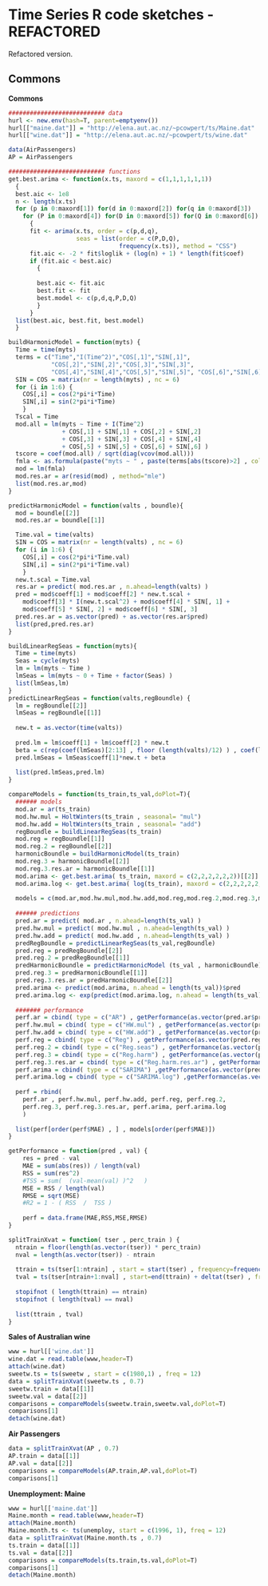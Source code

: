 Time Series R code sketches - REFACTORED 
========================================================

Refactored version.  

Commons  
--------------------------------------------------------
**Commons**

```r

########################### data 
hurl <- new.env(hash=T, parent=emptyenv())
hurl[["maine.dat"]] = "http://elena.aut.ac.nz/~pcowpert/ts/Maine.dat"
hurl[["wine.dat"]] = "http://elena.aut.ac.nz/~pcowpert/ts/wine.dat"

data(AirPassengers)
AP = AirPassengers

########################### functions 
get.best.arima <- function(x.ts, maxord = c(1,1,1,1,1,1))
  {
  best.aic <- 1e8
  n <- length(x.ts)
  for (p in 0:maxord[1]) for(d in 0:maxord[2]) for(q in 0:maxord[3])
    for (P in 0:maxord[4]) for(D in 0:maxord[5]) for(Q in 0:maxord[6])
      {
      fit <- arima(x.ts, order = c(p,d,q),
                   seas = list(order = c(P,D,Q),
                               frequency(x.ts)), method = "CSS")
      fit.aic <- -2 * fit$loglik + (log(n) + 1) * length(fit$coef)
      if (fit.aic < best.aic)
        {
        
        best.aic <- fit.aic
        best.fit <- fit
        best.model <- c(p,d,q,P,D,Q)
        }
      }
  list(best.aic, best.fit, best.model)
  }

buildHarmonicModel = function(myts) {  
  Time = time(myts)
  terms = c("Time","I(Time^2)","COS[,1]","SIN[,1]",
            "COS[,2]","SIN[,2]","COS[,3]","SIN[,3]",
            "COS[,4]","SIN[,4]","COS[,5]","SIN[,5]", "COS[,6]","SIN[,6]" )
  SIN = COS = matrix(nr = length(myts) , nc = 6)
  for (i in 1:6) {
    COS[,i] = cos(2*pi*i*Time)
    SIN[,i] = sin(2*pi*i*Time)
    }
  Tscal = Time 
  mod.all = lm(myts ~ Time + I(Time^2) 
               + COS[,1] + SIN[,1] + COS[,2] + SIN[,2] 
               + COS[,3] + SIN[,3] + COS[,4] + SIN[,4] 
               + COS[,5] + SIN[,5] + COS[,6] + SIN[,6] )
  tscore = coef(mod.all) / sqrt(diag(vcov(mod.all)))
  fmla <- as.formula(paste("myts ~ " , paste(terms[abs(tscore)>2] , collapse= "+")))
  mod = lm(fmla)
  mod.res.ar = ar(resid(mod) , method="mle")
  list(mod.res.ar,mod)
} 

predictHarmonicModel = function(valts , boundle){
  mod = boundle[[2]] 
  mod.res.ar = boundle[[1]]

  Time.val = time(valts)
  SIN = COS = matrix(nr = length(valts) , nc = 6)
  for (i in 1:6) {
    COS[,i] = cos(2*pi*i*Time.val)
    SIN[,i] = sin(2*pi*i*Time.val)
    }
  new.t.scal = Time.val
  res.ar = predict( mod.res.ar , n.ahead=length(valts) )
  pred = mod$coeff[1] + mod$coeff[2] * new.t.scal +  
    mod$coeff[3] * I(new.t.scal^2) + mod$coeff[4] * SIN[, 1] + 
    mod$coeff[5] * SIN[, 2] + mod$coeff[6] * SIN[, 3] 
  pred.res.ar = as.vector(pred) + as.vector(res.ar$pred)  
  list(pred,pred.res.ar)
}

buildLinearRegSeas = function(myts){
  Time = time(myts)
  Seas = cycle(myts)
  lm = lm(myts ~ Time )
  lmSeas = lm(myts ~ 0 + Time + factor(Seas) )
  list(lmSeas,lm)
}
predictLinearRegSeas = function(valts,regBoundle) {
  lm = regBoundle[[2]]
  lmSeas = regBoundle[[1]]
  
  new.t = as.vector(time(valts))
  
  pred.lm = lm$coeff[1] + lm$coeff[2] * new.t
  beta = c(rep(coef(lmSeas)[2:13] , floor (length(valts)/12) ) , coef(lmSeas)[2:((length(valts) %% 12)+1)] )
  pred.lmSeas = lmSeas$coeff[1]*new.t + beta 
  
  list(pred.lmSeas,pred.lm)
}

compareModels = function(ts_train,ts_val,doPlot=T){
  ###### models 
  mod.ar = ar(ts_train)
  mod.hw.mul = HoltWinters(ts_train , seasonal= "mul")
  mod.hw.add = HoltWinters(ts_train , seasonal= "add")
  regBoundle = buildLinearRegSeas(ts_train)
  mod.reg = regBoundle[[1]] 
  mod.reg.2 = regBoundle[[2]]
  harmonicBoundle = buildHarmonicModel(ts_train)
  mod.reg.3 = harmonicBoundle[[2]]
  mod.reg.3.res.ar = harmonicBoundle[[1]]
  mod.arima <- get.best.arima( ts_train, maxord = c(2,2,2,2,2,2))[[2]]
  mod.arima.log <- get.best.arima( log(ts_train), maxord = c(2,2,2,2,2,2))[[2]]
  
  models = c(mod.ar,mod.hw.mul,mod.hw.add,mod.reg,mod.reg.2,mod.reg.3,mod.reg.3.res.ar,mod.arima,mod.arima.log)
  
  ###### predictions 
  pred.ar = predict( mod.ar , n.ahead=length(ts_val) )
  pred.hw.mul = predict( mod.hw.mul , n.ahead=length(ts_val) ) 
  pred.hw.add = predict( mod.hw.add , n.ahead=length(ts_val) ) 
  predRegBoundle = predictLinearRegSeas(ts_val,regBoundle)
  pred.reg = predRegBoundle[[2]]
  pred.reg.2 = predRegBoundle[[1]]
  predHarmonicBoundle = predictHarmonicModel (ts_val , harmonicBoundle)
  pred.reg.3 = predHarmonicBoundle[[1]]
  pred.reg.3.res.ar = predHarmonicBoundle[[2]]
  pred.arima <- predict(mod.arima, n.ahead = length(ts_val))$pred
  pred.arima.log <- exp(predict(mod.arima.log, n.ahead = length(ts_val))$pred)
  
  ####### performance  
  perf.ar = cbind( type = c("AR") , getPerformance(as.vector(pred.ar$pred) , as.vector(ts_val)))
  perf.hw.mul = cbind( type = c("HW.mul") , getPerformance(as.vector(pred.hw.mul) , as.vector(ts_val)))
  perf.hw.add = cbind( type = c("HW.add") , getPerformance(as.vector(pred.hw.add) , as.vector(ts_val)))
  perf.reg = cbind( type = c("Reg") , getPerformance(as.vector(pred.reg) , as.vector(ts_val) ))
  perf.reg.2 = cbind( type = c("Reg.seas") , getPerformance(as.vector(pred.reg.2) , as.vector(ts_val) ))
  perf.reg.3 = cbind( type = c("Reg.harm") , getPerformance(as.vector(pred.reg.3) , as.vector(ts_val) ))
  perf.reg.3.res.ar = cbind( type = c("Reg.harm.res.ar") , getPerformance(as.vector(pred.reg.3.res.ar) , as.vector(ts_val) ))
  perf.arima = cbind( type = c("SARIMA") ,getPerformance(as.vector(pred.arima) , as.vector(ts_val) ) )
  perf.arima.log = cbind( type = c("SARIMA.log") ,getPerformance(as.vector(pred.arima.log) , as.vector(ts_val) ) )
  
  perf = rbind(
    perf.ar , perf.hw.mul, perf.hw.add, perf.reg, perf.reg.2, 
    perf.reg.3, perf.reg.3.res.ar, perf.arima, perf.arima.log
    )
  
  list(perf[order(perf$MAE) , ] , models[order(perf$MAE)])
}

getPerformance = function(pred , val) {
    res = pred - val
    MAE = sum(abs(res)) / length(val) 
  	RSS = sum(res^2)
    #TSS = sum(  (val-mean(val) )^2   ) 
  	MSE = RSS / length(val)
  	RMSE = sqrt(MSE)
  	#R2 = 1 - ( RSS  /  TSS )
  	
  	perf = data.frame(MAE,RSS,MSE,RMSE)
}

splitTrainXvat = function( tser , perc_train ) {
  ntrain = floor(length(as.vector(tser)) * perc_train)
  nval = length(as.vector(tser)) - ntrain
  
  ttrain = ts(tser[1:ntrain] , start = start(tser) , frequency=frequency(tser) )
  tval = ts(tser[ntrain+1:nval] , start=end(ttrain) + deltat(tser) , frequency=frequency(tser))
  
  stopifnot ( length(ttrain) == ntrain)
  stopifnot ( length(tval) == nval)
  
  list(ttrain , tval)
}
```

**Sales of Australian wine**
```r
www = hurl[['wine.dat']]
wine.dat = read.table(www,header=T)
attach(wine.dat)
sweetw.ts = ts(sweetw , start = c(1980,1) , freq = 12)
data = splitTrainXvat(sweetw.ts , 0.7)
sweetw.train = data[[1]]
sweetw.val = data[[2]]
comparisons = compareModels(sweetw.train,sweetw.val,doPlot=T)
comparisons[1]
detach(wine.dat)
```

**Air Passengers**
```r
data = splitTrainXvat(AP , 0.7)
AP.train = data[[1]]
AP.val = data[[2]]
comparisons = compareModels(AP.train,AP.val,doPlot=T)
comparisons[1]
```

**Unemployment: Maine**
```r
www = hurl[['maine.dat']]
Maine.month = read.table(www,header=T)
attach(Maine.month)
Maine.month.ts <- ts(unemploy, start = c(1996, 1), freq = 12)
data = splitTrainXvat(Maine.month.ts , 0.7)
ts.train = data[[1]]
ts.val = data[[2]]
comparisons = compareModels(ts.train,ts.val,doPlot=T)
comparisons[1]
detach(Maine.month)
```